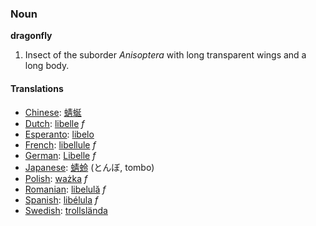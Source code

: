 ===Noun===

'''dragonfly'''

# Insect of the suborder ''Anisoptera'' with long transparent wings and a long body.

====Translations====
*[[Chinese]]: [[蜻蜒]]
*[[Dutch]]: [[libelle]] ''f''
*[[Esperanto]]: [[libelo]]
*[[French]]: [[libellule]] ''f''
*[[German]]: [[Libelle]] ''f''
*[[Japanese]]: [[蜻蛉]] (とんぼ, tombo)
*[[Polish]]: [[ważka]] ''f''
*[[Romanian]]: [[libelulă]] ''f''
*[[Spanish]]: [[libélula]] ''f''
*[[Swedish]]: [[trollslända]]